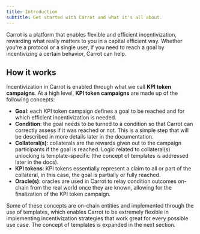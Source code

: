 ```yaml
---
title: Introduction
subtitle: Get started with Carrot and what it's all about.
---
```


Carrot is a platform that enables flexible and efficient incentivization,
rewarding what really matters to you in a capital efficient way. Whether you're
a protocol or a single user, if you need to reach a goal by incentivizing a
certain behavior, Carrot can help.

## How it works

Incentivization in Carrot is enabled through what we call **KPI token
campaigns**. At a high level, **KPI token campaigns** are made up of the
following concepts:

-   **Goal**: each KPI token campaign defines a goal to be reached and for which
    efficient incentivization is needed.
-   **Condition**: the goal needs to be turned to a condition so that Carrot can
    correctly assess if it was reached or not. This is a simple step that will
    be described in more details later in the documentation.
-   **Collateral(s)**: collaterals are the rewards given out to the campaign
    participants if the goal is reached. Logic related to collateral(s)
    unlocking is template-specific (the concept of templates is addressed later
    in the docs).
-   **KPI tokens**: KPI tokens essentially represent a claim to all or part of
    the collateral, in this case, the goal is partially or fully reached.
-   **Oracle(s)**: oracles are used in Carrot to relay condition outcomes
    on-chain from the real world once they are known, allowing for the
    finalization of the KPI token campaign.

Some of these concepts are on-chain entities and implemented through the use of
templates, which enables Carrot to be extremely flexible in implementing
incentivization strategies that work great for every possible use case. The
concept of templates is expanded in the next section.
